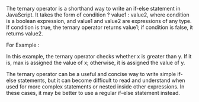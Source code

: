 
The ternary operator is a shorthand way to write an if-else statement in JavaScript. It takes the form of condition ? value1 : value2, where condition is a boolean expression, and value1 and value2 are expressions of any type. If condition is true, the ternary operator returns value1; if condition is false, it returns value2.

For Example :

<CodePreview code={ternaryExampleCode} />

In this example, the ternary operator checks whether x is greater than y. If it is, max is assigned the value of x; otherwise, it is assigned the value of y.

The ternary operator can be a useful and concise way to write simple if-else statements, but it can become difficult to read and understand when used for more complex statements or nested inside other expressions. In these cases, it may be better to use a regular if-else statement instead.
